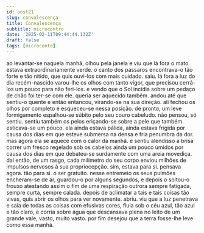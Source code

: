 ```yaml
---
id: post21
slug: convalescença
title: Convalescença
subtitle: microcontro
date: '2025-02-11T09:44:44.132Z'
draft: false
tags: [microconto]
---
```

ao levantar-se naquela manhã, olhou pela janela e viu que lá fora o mato estava 
extraordinariamente verde. o canto dos pássaros encontrava-o tão forte e tão nítido,
que quis ouvi-los com mais cuidado. saiu. lá fora a luz do dia recém-nascido 
varou-lhe os olhos com tanto vigor,
que precisou cerrá-los um pouco para não feri-los. e vendo que o Sol incidia sobre
um pedaço de chão foi ter-se com ele. queria ser aquecido também.
andou até que sentiu-o quente e então entancou, virando-se na sua direção. 
ali fechou os olhos por completo e esqueceu-se nessa posição. 
de pronto, um leve formigamento espalhou-se súbito 
pelo seu couro cabeludo. não pensou, só sentiu. sentiu também
os pelos eriçando-se sobre a pele que também esticava-se um pouco. 
ela ainda estava pálida, ainda estava frígida por causa dos dias em que esteve submersa
na densa e fria penumbra da dor. mas agora ela se aquece 
com o calor da manhã. e sentiu alendisso a brisa correr um fresco 
regelado sob os cabelos ainda um pouco úmidos por causa dos dias
em que debateu-se surdamente com uma areia movediça. daí então, de um rasgo, cada 
milímetro do seu corpo enviou milhões de impulsos nervosos à sua propriocepção. 
sim, estava para si. pensava agora. tão para si. o ser gratuito. 
nesse entremeio os seus pulmões encheram-se de ar, guardou-o por alguns 
segundos, e depois o soltou-o frouxo atestando assim
o fim de uma respiração outrora sempre fatigada, sempre curta, sempre calada.
depois de aclimatar a tais e tais coisas tão vivas, 
quis abrir os olhos para ver novamente. abriu.
viu que a luz penetrava e saia de todas as coisas com efusivas cores,
fluia sob o céu azul, tão azul e tão claro,
e corria sobre água que descansava plena no leito 
de um grande vale, vasto, muito vasto.
por fim desejou que a terra fosse-lhe leve como essa manhã.
